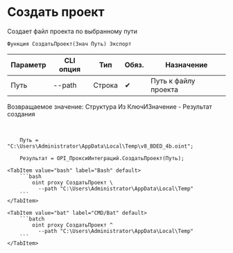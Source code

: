 ﻿---
sidebar_position: 1
---


# Создать проект
 Создает файл проекта по выбранному пути



`Функция СоздатьПроект(Знач Путь) Экспорт`

  | Параметр | CLI опция | Тип | Обяз. | Назначение |
  |-|-|-|-|-|
  | Путь | --path | Строка | &#x2714; | Путь к файлу проекта |

  
  Возвращаемое значение:   Структура Из КлючИЗначение - Результат создания

<br/>




```bsl title="Пример использования для 1С:Предприятие/OneScript"
    Путь = "C:\Users\Administrator\AppData\Local\Temp\v8_BDED_4b.oint";

    Результат = OPI_ПроксиИнтеграций.СоздатьПроект(Путь);
```
    

 <Tabs>
  
    <TabItem value="bash" label="Bash" default>
        ```bash
            oint proxy СоздатьПроект \
              --path "C:\Users\Administrator\AppData\Local\Temp"
        ```
    </TabItem>
  
    <TabItem value="bat" label="CMD/Bat" default>
        ```batch
            oint proxy СоздатьПроект ^
              --path "C:\Users\Administrator\AppData\Local\Temp"
        ```
    </TabItem>
</Tabs>



